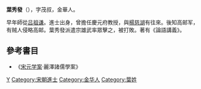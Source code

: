'''葉秀發'''（{{bd|?||?||}}），字茂叔，金華人。

早年師從[[吕祖谦|吕祖谦]]。進士出身，曾擔任慶元府教授，與[[楊慈湖|楊慈湖]]有往來。後知高邮军，有贼人侵略高邮。葉秀發派遣宗雄武率眾擊之，被打敗。著有《論語講義》。

==參考書目==
* 《[[宋元学案|宋元学案]]·麗澤諸儒學案》
[[Category:宋朝政治人物|Y]]
[[Category:宋朝進士|Category:宋朝進士]]
[[Category:金华人|Category:金华人]]
[[Category:葉姓|Category:葉姓]]